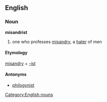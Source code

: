 ==English==
=== Noun ===
[[Category:English nouns]]
'''misandrist'''
# one who professes [[misandry]], a [[hater]] of men
==== Etymology ====
[[misandry]] + [[-ist]]
==== Antonyms ====
*[[philogynist]]